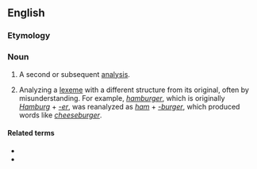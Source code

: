 ==English==
{{wikipedia}}
===Etymology===
{{prefix|re|analysis|lang=en}}

===Noun===
{{en-noun|reanalyses}}

# A second or subsequent [[analysis]].
# {{lb|en|linguistics}} Analyzing a [[lexeme]] with a different structure from its original, often by misunderstanding. For example, ''[[hamburger]]'', which is originally ''[[Hamburg]]'' + ''[[-er]]'', was reanalyzed as ''[[ham]]'' + ''[[-burger]]'', which produced words like ''[[cheeseburger]]''.

====Related terms====
* {{l|en|reanalyze}}
* {{l|en|folk etymology}}